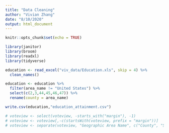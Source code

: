 ```yaml
---
title: "Data Cleaning"
author: "Vivian Zhang"
date: "8/10/2020"
output: html_document
---
```


```r
knitr::opts_chunk$set(echo = TRUE)

library(janitor)
library(broom)
library(readxl)
library(tidyverse)

```

```r

education <- read_excel("viv_data/Education.xls", skip = 4) %>%
  clean_names()

education <- education %>%
  filter(area_name != "United States") %>%
  select(c(2,3,44,45,46,47)) %>%
  rename(county = area_name)

write.csv(education,"education_attainment.csv")

# voteview <- select(voteview, -starts_with("margin"), -1)
# voteview <- voteview[,-c(startsWith(voteview, prefix = "margin"))]
# voteview <- separate(voteview, "Geographic Area Name", c("County", "State"), ",")

```
